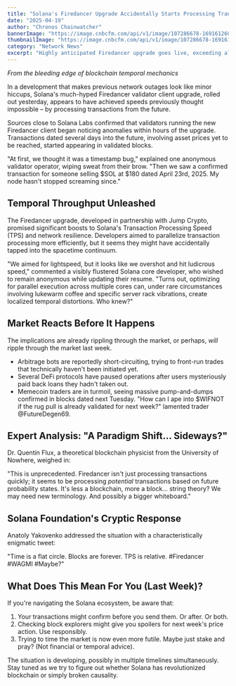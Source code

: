 ```yaml
---
title: "Solana's Firedancer Upgrade Accidentally Starts Processing Transactions From Next Week"
date: "2025-04-19"
author: "Chronos Chainwatcher"
bannerImage: "https://image.cnbcfm.com/api/v1/image/107286678-1691612603811-gettyimages-1493127010-SOLANA_FOUNDATION.jpeg?v=1707494620&w=929&h=523&vtcrop=y"
thumbnailImage: "https://image.cnbcfm.com/api/v1/image/107286678-1691612603811-gettyimages-1493127010-SOLANA_FOUNDATION.jpeg?v=1707494620&w=929&h=523&vtcrop=y"
category: "Network News"
excerpt: "Highly anticipated Firedancer upgrade goes live, exceeding all expectations by validating transactions that haven't even happened yet. Chaos ensues."
---
```


*From the bleeding edge of blockchain temporal mechanics*

In a development that makes previous network outages look like minor hiccups, Solana's much-hyped Firedancer validator client upgrade, rolled out yesterday, appears to have achieved speeds previously thought impossible – by processing transactions from the future.

Sources close to Solana Labs confirmed that validators running the new Firedancer client began noticing anomalies within hours of the upgrade. Transactions dated several days into the future, involving asset prices yet to be reached, started appearing in validated blocks.

"At first, we thought it was a timestamp bug," explained one anonymous validator operator, wiping sweat from their brow. "Then we saw a confirmed transaction for someone selling $SOL at $180 dated April 23rd, 2025. My node hasn't stopped screaming since."

## Temporal Throughput Unleashed

The Firedancer upgrade, developed in partnership with Jump Crypto, promised significant boosts to Solana's Transaction Processing Speed (TPS) and network resilience. Developers aimed to parallelize transaction processing more efficiently, but it seems they might have accidentally tapped into the spacetime continuum.

"We aimed for lightspeed, but it looks like we overshot and hit ludicrous speed," commented a visibly flustered Solana core developer, who wished to remain anonymous while updating their resume. "Turns out, optimizing for parallel execution across multiple cores can, under rare circumstances involving lukewarm coffee and specific server rack vibrations, create localized temporal distortions. Who knew?"

## Market Reacts Before It Happens

The implications are already rippling through the market, or perhaps, *will* ripple through the market last week.

-   Arbitrage bots are reportedly short-circuiting, trying to front-run trades that technically haven't been initiated yet.
-   Several DeFi protocols have paused operations after users mysteriously paid back loans they hadn't taken out.
-   Memecoin traders are in turmoil, seeing massive pump-and-dumps confirmed in blocks dated next Tuesday. "How can I ape into $WIFNOT if the rug pull is already validated for next week?" lamented trader @FutureDegen69.

## Expert Analysis: "A Paradigm Shift... Sideways?"

Dr. Quentin Flux, a theoretical blockchain physicist from the University of Nowhere, weighed in:

"This is unprecedented. Firedancer isn't just processing transactions quickly; it seems to be processing *potential* transactions based on future probability states. It's less a blockchain, more a block... string theory? We may need new terminology. And possibly a bigger whiteboard."

## Solana Foundation's Cryptic Response

Anatoly Yakovenko addressed the situation with a characteristically enigmatic tweet:

"Time is a flat circle. Blocks are forever. TPS is relative. #Firedancer #WAGMI #Maybe?"

## What Does This Mean For You (Last Week)?

If you're navigating the Solana ecosystem, be aware that:

1.  Your transactions might confirm before you send them. Or after. Or both.
2.  Checking block explorers might give you spoilers for next week's price action. Use responsibly.
3.  Trying to time the market is now even more futile. Maybe just stake and pray? (Not financial or temporal advice).

The situation is developing, possibly in multiple timelines simultaneously. Stay tuned as we try to figure out whether Solana has revolutionized blockchain or simply broken causality.
